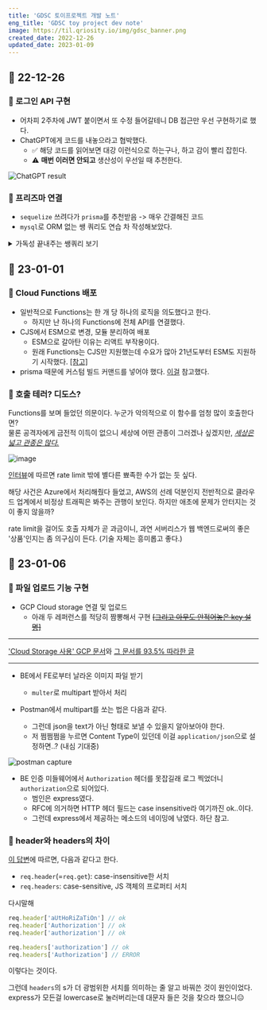 ```yaml
---
title: 'GDSC 토이프로젝트 개발 노트'
eng_title: 'GDSC toy project dev note'
image: https://til.qriosity.io/img/gdsc_banner.png
created_date: 2022-12-26
updated_date: 2023-01-09
---
```


## 📅 22-12-26

### 📌 로그인 API 구현
- 어차피 2주차에 JWT 붙이면서 또 수정 들어갈테니 DB 접근만 우선 구현하기로 했다.
- ChatGPT에게 코드를 내놓으라고 협박했다.
    - ✅ 해당 코드를 읽어보면 대강 이런식으로 하는구나, 하고 감이 빨리 잡힌다.
    - ⚠️ **매번 이러면 안되고** 생산성이 우선일 때 추천한다.

![ChatGPT result](https://user-images.githubusercontent.com/77003554/211281233-603d27c3-ea51-43a0-8b1f-9cc6201026e7.png)

### 📌 프리즈마 연결

- `sequelize` 쓰려다가 `prisma`를 추천받음 -> 매우 간결해진 코드
- `mysql`로 ORM 없는 쌩 쿼리도 연습 차 작성해보았다.

<details><summary>가독성 끝내주는 쌩쿼리 보기</summary>

```javascript
connection.query(
    'INSERT INTO Users (nickname, name, studentId, department, status) values (?, ?, ?, ?, ?);',
    [nickname, name, studentId, department, status],
    (error, results) => {
        if (error) {
            console.error(error);
            res.status(500).send({error: 'An error occurred while saving..'});
        } else {
            // Query the database for the name
            const query = 'SELECT nickname, name FROM users WHERE name = ?';
            connection.query(query, [name], (error, results) => {
                if (error) {
                console.error(error);
                res.sendStatus(500);
                } else {
                res.send(results);
                }
            });
        }
    }
);
```
</details>

## 📅 23-01-01
### 📌 Cloud Functions 배포

- 일반적으로 Functions는 한 개 당 하나의 로직을 의도했다고 한다.
    - 하지만 난 하나의 Functions에 전체 API를 연결했다.
- CJS에서 ESM으로 변경, 모듈 분리하여 배포
    - ESM으로 갈아탄 이유는 리액트 부작용이다.
    - 원래 Functions는 CJS만 지원했는데 수요가 많아 21년도부터 ESM도 지원하기 시작했다. [[참고]](https://medium.com/google-cloud/es-modules-in-cloud-functions-f5be1676c8b5)
- prisma 때문에 커스텀 빌드 커맨드를 넣어야 했다. [이걸](https://cloud.google.com/functions/docs/writing/specifying-dependencies-nodejs#executing_custom_build_steps_during_deployment) 참고했다.

### 📌 호출 테러? 디도스?

Functions를 보며 들었던 의문이다. 누군가 악의적으로 이 함수를 엄청 많이 호출한다면? <br/>
물론 공격자에게 금전적 이득이 없으니 세상에 어떤 관종이 그러겠나 싶겠지만, *[세상은 넓고 관종은 많다.](https://imgur.com/a/7DPw1M1)*

![image](https://user-images.githubusercontent.com/77003554/211312722-5462db7a-88ac-49b2-bf28-448bd2d75c5b.png)

[인터뷰](https://www.inflearn.com/pages/weekly-inflearn-45-20220330)에 따르면 rate limit 밖에 별다른 뾰족한 수가 없는 듯 싶다.

해당 사건은 Azure에서 처리해줬다 들었고, AWS의 선례 덕분인지 전반적으로 클라우드 업계에서 비정상 트래픽은 봐주는 관행이 보인다. 하지만 애초에 문제가 안터지는 것이 좋지 않을까?

rate limit을 걸어도 호출 자체가 곧 과금이니, 과연 서버리스가 웹 백엔드로써의 좋은 '상품'인지는 좀 의구심이 든다. (기술 자체는 흥미롭고 좋다.)


## 📅 23-01-06
### 📌 파일 업로드 기능 구현

- GCP Cloud storage 연결 및 업로드
    - 아래 두 레퍼런스를 적당히 짬뽕해서 구현 ~~[[그리고 아무도 안적어놓은 key 설명]](https://github.com/googleapis/google-auth-library-nodejs/issues/137)~~

---
['Cloud Storage 사용' GCP 문서](https://cloud.google.com/appengine/docs/standard/nodejs/using-cloud-storage?hl=ko)와 [그 문서를 93.5% 따라한 글](https://r4bb1t.tistory.com/29)

---

- BE에서 FE로부터 날라온 이미지 파일 받기
    - `multer`로 multipart 받아서 처리


- Postman에서 multipart를 쏘는 법은 다음과 같다.
    - 그런데 json을 text가 아닌 형태로 보낼 수 있을지 알아보아야 한다.
    - 저 쩜쩜쩜을 누르면 Content Type이 있던데 이걸 `application/json`으로 설정하면..? (내심 기대중)

![postman capture](https://user-images.githubusercontent.com/77003554/211240945-9daa006c-be8c-4e4b-98df-59d189271a60.png)

- BE 인증 미들웨어에서 `Authorization` 헤더를 못잡길래 로그 찍었더니 `authorization`으로 되어있다.
    - 범인은 express였다.
    - RFC에 의거하면 HTTP 헤더 필드는 case insensitive라 여기까진 ok..이다.
    - 그런데 express에서 제공하는 메소드의 네이밍에 낚였다. 하단 참고.
    

### 📌 header와 headers의 차이

[이 답변](https://stackoverflow.com/questions/60855411/req-header-vs-req-headers-in-express)에 따르면, 다음과 같다고 한다.
- `req.header`(=`req.get`): case-insensitive한 서치
- `req.headers`: case-sensitive, JS 객체의 프로퍼티 서치

다시말해
```javascript
req.header['aUtHoRiZaTiOn'] // ok
req.header['Authorization'] // ok
req.header['authorization'] // ok

req.headers['authorization'] // ok
req.headers['Authorization'] // ERROR
```
이렇다는 것이다.

그런데 `headers`의 s가 더 광범위한 서치를 의미하는 줄 알고 바꿔쓴 것이 원인이었다. express가 모든걸 lowercase로 눌러버리는데 대문자 들은 것을 찾으라 했으니😑

